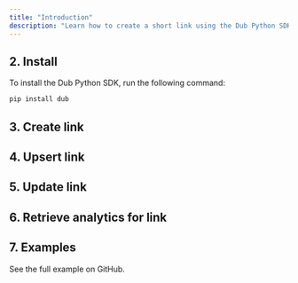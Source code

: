 ```yaml
---
title: "Introduction"
description: "Learn how to create a short link using the Dub Python SDK."
---
```



<Prerequisites />

## 2. Install

To install the Dub Python SDK, run the following command:

```bash pip
pip install dub
```

## 3. Create link

## 4. Upsert link

## 5. Update link

## 6. Retrieve analytics for link

## 7. Examples

<CardGroup cols={2}>
  <Card
    title="Python Example"
    icon="arrow-up-right-from-square"
    href="https://github.com/dubinc/examples"
  >
    See the full example on GitHub.
  </Card>
</CardGroup>
